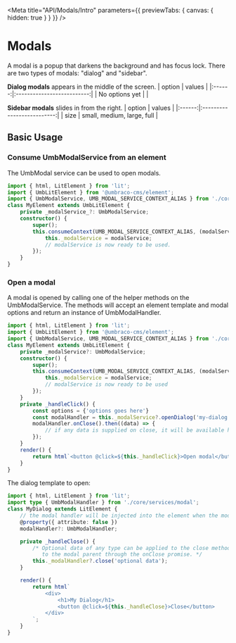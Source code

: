 
<Meta title="API/Modals/Intro" parameters={{ previewTabs: { canvas: { hidden: true } } }} />

# Modals

A modal is a popup that darkens the background and has focus lock. There are two types of modals: "dialog" and "sidebar".

**Dialog modals** appears in the middle of the screen.
| option | values |
|:------:|:--------------------------:|
| No options yet | |

**Sidebar modals** slides in from the right.
| option | values |
|:------:|:--------------------------:|
| size | small, medium, large, full |

## Basic Usage

### Consume UmbModalService from an element

The UmbModal service can be used to open modals.

```typescript
import { html, LitElement } from 'lit';
import { UmbLitElement } from '@umbraco-cms/element';
import { UmbModalService, UMB_MODAL_SERVICE_CONTEXT_ALIAS } from './core/services/modal';
class MyElement extends UmbLitElement {
	private _modalService_?: UmbModalService;
	constructor() {
		super();
		this.consumeContext(UMB_MODAL_SERVICE_CONTEXT_ALIAS, (modalService) => {
			this._modalService = modalService;
			// modalService is now ready to be used.
		});
	}
}
```

### Open a modal

A modal is opened by calling one of the helper methods on the UmbModalService. The methods will accept an element template and modal options and return an instance of UmbModalHandler.

```typescript
import { html, LitElement } from 'lit';
import { UmbLitElement } from '@umbraco-cms/element';
import { UmbModalService, UMB_MODAL_SERVICE_CONTEXT_ALIAS } from './core/services/modal';
class MyElement extends UmbLitElement {
	private _modalService?: UmbModalService;
	constructor() {
		super();
		this.consumeContext(UMB_MODAL_SERVICE_CONTEXT_ALIAS, (modalService) => {
			this._modalService = modalService;
			// modalService is now ready to be used
		});
	}
	private _handleClick() {
		const options = {'options goes here'}
		const modalHandler = this._modalService?.openDialog('my-dialog'), options);
		modalHandler.onClose().then((data) => {
			// if any data is supplied on close, it will be available here.
		});
	}
	render() {
		return html`<button @click=${this._handleClick}>Open modal</button>`;
	}
}
```

The dialog template to open:

```typescript
import { html, LitElement } from 'lit';
import type { UmbModalHandler } from './core/services/modal';
class MyDialog extends LitElement {
	// the modal handler will be injected into the element when the modal is opened.
	@property({ attribute: false })
	modalHandler?: UmbModalHandler;

	private _handleClose() {
		/* Optional data of any type can be applied to the close method to pass it
		   to the modal parent through the onClose promise. */
		this._modalHandler?.close('optional data');
	}

	render() {
		return html`
			<div>
				<h1>My Dialog</h1>
				<button @click=${this._handleClose}>Close</button>
			</div>
		`;
	}
}
```
